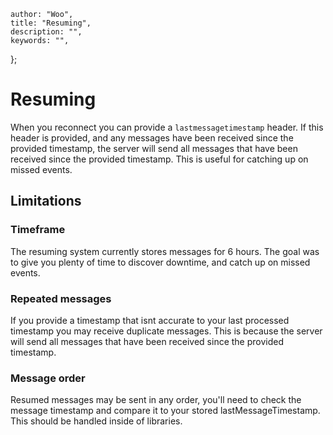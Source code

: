     author: "Woo",
    title: "Resuming",
    description: "",
    keywords: "",
};

# Resuming
When you reconnect you can provide a `lastmessagetimestamp` header. If this header is provided, and any messages have been received since the provided timestamp, the server will send all messages that have been received since the provided timestamp. This is useful for catching up on missed events.

## Limitations

### Timeframe
The resuming system currently stores messages for 6 hours. The goal was to give you plenty of time to discover downtime, and catch up on missed events.

### Repeated messages
If you provide a timestamp that isnt accurate to your last processed timestamp you may receive duplicate messages. This is because the server will send all messages that have been received since the provided timestamp.

### Message order
Resumed messages may be sent in any order, you'll need to check the message timestamp and compare it to your stored lastMessageTimestamp. This should be handled inside of libraries.